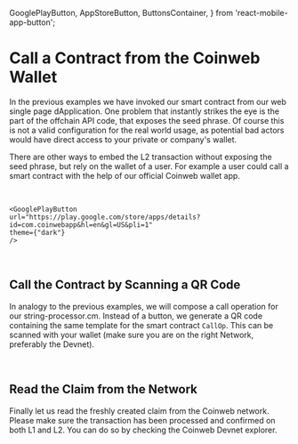   GooglePlayButton,
  AppStoreButton,
  ButtonsContainer,
} from 'react-mobile-app-button';

# Call a Contract from the Coinweb Wallet

In the previous examples we have invoked our smart contract from our web single
page dApplication. One problem that instantly strikes the eye is the part of the
offchain API code, that exposes the seed phrase. Of course this is not a valid
configuration for the real world usage, as potential bad actors would have
direct access to your private or company's wallet.

There are other ways to embed the L2 transaction without exposing the seed
phrase, but rely on the wallet of a user. For example a user could call a smart
contract with the help of our official Coinweb wallet app.

<br/>
<ButtonsContainer>
    <AppStoreButton
    url="https://apps.apple.com/us/app/coinweb-wallet/id6443891261"
    theme={"dark"}
    />
    
    <GooglePlayButton
    url="https://play.google.com/store/apps/details?id=com.coinwebapp&hl=en&gl=US&pli=1"
    theme={"dark"}
    />

</ButtonsContainer>
<br/>

## Call the Contract by Scanning a QR Code

In analogy to the previous examples, we will compose a call operation for our
string-processor.cm. Instead of a button, we generate a QR code containing the
same template for the smart contract `CallOp`. This can be scanned with your
wallet (make sure you are on the right Network, preferably the Devnet).

<br />
<StringProcessorQRCode />

## Read the Claim from the Network

Finally let us read the freshly created claim from the Coinweb network. Please
make sure the transaction has been processed and confirmed on both L1 and L2.
You can do so by checking the Coinweb Devnet explorer.

<br />
<StringProcessorSearchInput />
